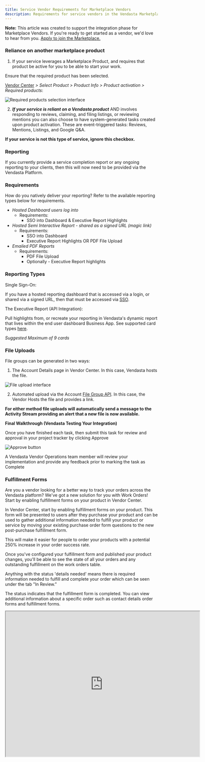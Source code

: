 ```yaml
---
title: Service Vendor Requirements for Marketplace Vendors
description: Requirements for service vendors in the Vendasta Marketplace, including reporting, file uploads, and fulfillment forms.
---
```


**Note:** This article was created to support the integration phase for Marketplace Vendors. If you're ready to get started as a vendor, we'd love to hear from you. [Apply to join the Marketplace.](https://www.vendasta.com/marketplace/vendors/)

### **Reliance on another marketplace product**

1. If your service leverages a Marketplace Product, and requires that product be active for you to be able to start your work.

Ensure that the required product has been selected.

[Vendor Center](https://vendors.vendasta.com/) *> Select Product > Product Info > Product activation > Required products*:

![Required products selection interface](/img/partner-center/vendor-center/vendor-onboarding-guide/service-vendor-requirements/required-products.png)

2. ***If your service is reliant on a Vendasta product*** AND involves responding to reviews, claiming, and filing listings, or reviewing mentions you can also choose to have system-generated tasks created upon product activation. These are event-triggered tasks: Reviews, Mentions, Listings, and Google Q&A.

**If your service is not this type of service, ignore this checkbox.**

### **Reporting**

If you currently provide a service completion report or any ongoing reporting to your clients, then this will now need to be provided via the Vendasta Platform.

### **Requirements**

How do you natively deliver your reporting? Refer to the available reporting types below for requirements.

- *Hosted Dashboard users log into*
  - Requirements:
    - SSO into Dashboard & Executive Report Highlights
- *Hosted Semi Interactive Report - shared as a signed URL (magic link)*
  - Requirements:
    - SSO into Dashboard
    - Executive Report Highlights OR PDF File Upload
- *Emailed PDF Reports*
  - Requirements:
    - PDF File Upload
    - Optionally - Executive Report highlights

### **Reporting Types**

Single Sign-On:

If you have a hosted reporting dashboard that is accessed via a login, or shared via a signed URL, then that must be accessed via [SSO](https://developers.vendasta.com/vendor/d191b96068b71-sso-o-auth2-3-legged-flow).

The Executive Report (API Integration):

Pull highlights from, or recreate your reporting in Vendasta's dynamic report that lives within the end user dashboard Business App. See supported card types [here](https://developers.vendasta.com/vendor/ZG9jOjE2NTY5Mzk0-executive-report).

*Suggested Maximum of 9 cards*

### **File Uploads**

File groups can be generated in two ways:

1. The Account Details page in Vendor Center. In this case, Vendasta hosts the file.

![File upload interface](/img/partner-center/vendor-center/vendor-onboarding-guide/service-vendor-requirements/file-upload-interface.png)

2. Automated upload via the Account [File Group API](https://developers.vendasta.com/vendor/e8e7370a6bbc0-create-a-file-group). In this case, the Vendor Hosts the file and provides a link.

**For either method file uploads will automatically send a message to the Activity Stream providing an alert that a new file is now available.**


**Final Walkthrough (Vendasta Testing Your Integration)**

Once you have finished each task, then submit this task for review and approval in your project tracker by clicking Approve

![Approve button](/img/partner-center/vendor-center/vendor-onboarding-guide/service-vendor-requirements/approve-button.png)

A Vendasta Vendor Operations team member will review your implementation and provide any feedback prior to marking the task as Complete

### **Fulfillment Forms**

Are you a vendor looking for a better way to track your orders across the Vendasta platform? We've got a new solution for you with Work Orders! Start by enabling fulfillment forms on your product in Vendor Center.

In Vendor Center, start by enabling fulfillment forms on your product. This form will be presented to users after they purchase your product and can be used to gather additional information needed to fulfill your product or service by moving your existing purchase order form questions to the new post-purchase fulfillment form.

This will make it easier for people to order your products with a potential 250% increase in your order success rate.

Once you've configured your fulfillment form and published your product changes, you'll be able to see the state of all your orders and any outstanding fulfillment on the work orders table.

Anything with the status 'details needed' means there is required information needed to fulfill and complete your order which can be seen under the tab "In Review."

The status indicates that the fulfillment form is completed. You can view additional information about a specific order such as contact details order forms and fulfillment forms.

<iframe 
  src="https://drive.google.com/file/d/1k8YNG1r2_ORiaxGf8LqKQMFh91RrJVD1/preview" 
  width="640" 
  height="480" 
  allow="autoplay">
</iframe>